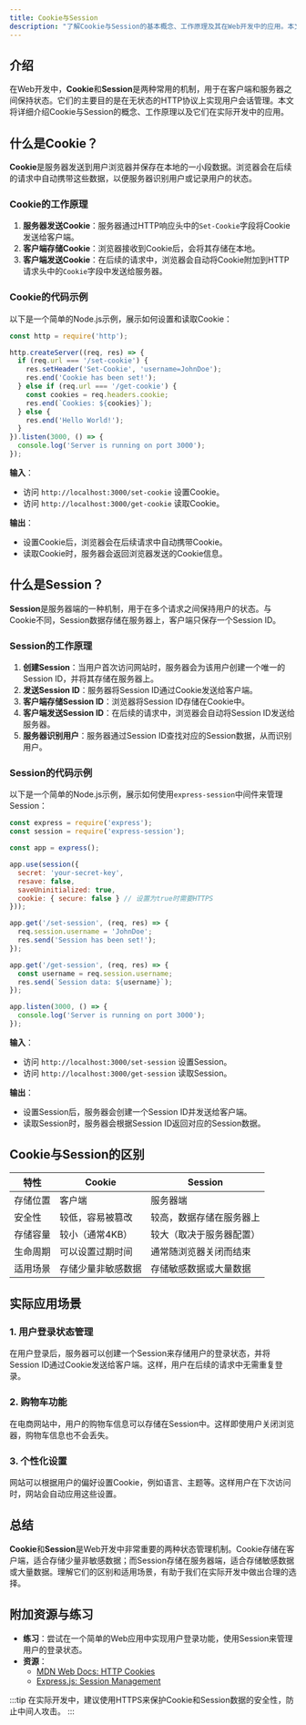 ```yaml
---
title: Cookie与Session
description: "了解Cookie与Session的基本概念、工作原理及其在Web开发中的应用。本文适合初学者，包含代码示例和实际案例。"
---
```


## 介绍

在Web开发中，**Cookie**和**Session**是两种常用的机制，用于在客户端和服务器之间保持状态。它们的主要目的是在无状态的HTTP协议上实现用户会话管理。本文将详细介绍Cookie与Session的概念、工作原理以及它们在实际开发中的应用。

## 什么是Cookie？

**Cookie**是服务器发送到用户浏览器并保存在本地的一小段数据。浏览器会在后续的请求中自动携带这些数据，以便服务器识别用户或记录用户的状态。

### Cookie的工作原理

1. **服务器发送Cookie**：服务器通过HTTP响应头中的`Set-Cookie`字段将Cookie发送给客户端。
2. **客户端存储Cookie**：浏览器接收到Cookie后，会将其存储在本地。
3. **客户端发送Cookie**：在后续的请求中，浏览器会自动将Cookie附加到HTTP请求头中的`Cookie`字段中发送给服务器。

### Cookie的代码示例

以下是一个简单的Node.js示例，展示如何设置和读取Cookie：

```javascript
const http = require('http');

http.createServer((req, res) => {
  if (req.url === '/set-cookie') {
    res.setHeader('Set-Cookie', 'username=JohnDoe');
    res.end('Cookie has been set!');
  } else if (req.url === '/get-cookie') {
    const cookies = req.headers.cookie;
    res.end(`Cookies: ${cookies}`);
  } else {
    res.end('Hello World!');
  }
}).listen(3000, () => {
  console.log('Server is running on port 3000');
});
```

**输入**：
- 访问 `http://localhost:3000/set-cookie` 设置Cookie。
- 访问 `http://localhost:3000/get-cookie` 读取Cookie。

**输出**：
- 设置Cookie后，浏览器会在后续请求中自动携带Cookie。
- 读取Cookie时，服务器会返回浏览器发送的Cookie信息。

## 什么是Session？

**Session**是服务器端的一种机制，用于在多个请求之间保持用户的状态。与Cookie不同，Session数据存储在服务器上，客户端只保存一个Session ID。

### Session的工作原理

1. **创建Session**：当用户首次访问网站时，服务器会为该用户创建一个唯一的Session ID，并将其存储在服务器上。
2. **发送Session ID**：服务器将Session ID通过Cookie发送给客户端。
3. **客户端存储Session ID**：浏览器将Session ID存储在Cookie中。
4. **客户端发送Session ID**：在后续的请求中，浏览器会自动将Session ID发送给服务器。
5. **服务器识别用户**：服务器通过Session ID查找对应的Session数据，从而识别用户。

### Session的代码示例

以下是一个简单的Node.js示例，展示如何使用`express-session`中间件来管理Session：

```javascript
const express = require('express');
const session = require('express-session');

const app = express();

app.use(session({
  secret: 'your-secret-key',
  resave: false,
  saveUninitialized: true,
  cookie: { secure: false } // 设置为true时需要HTTPS
}));

app.get('/set-session', (req, res) => {
  req.session.username = 'JohnDoe';
  res.send('Session has been set!');
});

app.get('/get-session', (req, res) => {
  const username = req.session.username;
  res.send(`Session data: ${username}`);
});

app.listen(3000, () => {
  console.log('Server is running on port 3000');
});
```

**输入**：
- 访问 `http://localhost:3000/set-session` 设置Session。
- 访问 `http://localhost:3000/get-session` 读取Session。

**输出**：
- 设置Session后，服务器会创建一个Session ID并发送给客户端。
- 读取Session时，服务器会根据Session ID返回对应的Session数据。

## Cookie与Session的区别

| 特性          | Cookie                          | Session                         |
|---------------|---------------------------------|---------------------------------|
| 存储位置      | 客户端                          | 服务器端                        |
| 安全性        | 较低，容易被篡改                | 较高，数据存储在服务器上        |
| 存储容量      | 较小（通常4KB）                 | 较大（取决于服务器配置）        |
| 生命周期      | 可以设置过期时间                | 通常随浏览器关闭而结束          |
| 适用场景      | 存储少量非敏感数据              | 存储敏感数据或大量数据          |

## 实际应用场景

### 1. 用户登录状态管理

在用户登录后，服务器可以创建一个Session来存储用户的登录状态，并将Session ID通过Cookie发送给客户端。这样，用户在后续的请求中无需重复登录。

### 2. 购物车功能

在电商网站中，用户的购物车信息可以存储在Session中。这样即使用户关闭浏览器，购物车信息也不会丢失。

### 3. 个性化设置

网站可以根据用户的偏好设置Cookie，例如语言、主题等。这样用户在下次访问时，网站会自动应用这些设置。

## 总结

**Cookie**和**Session**是Web开发中非常重要的两种状态管理机制。Cookie存储在客户端，适合存储少量非敏感数据；而Session存储在服务器端，适合存储敏感数据或大量数据。理解它们的区别和适用场景，有助于我们在实际开发中做出合理的选择。

## 附加资源与练习

- **练习**：尝试在一个简单的Web应用中实现用户登录功能，使用Session来管理用户的登录状态。
- **资源**：
  - [MDN Web Docs: HTTP Cookies](https://developer.mozilla.org/en-US/docs/Web/HTTP/Cookies)
  - [Express.js: Session Management](https://expressjs.com/en/resources/middleware/session.html)

:::tip
在实际开发中，建议使用HTTPS来保护Cookie和Session数据的安全性，防止中间人攻击。
:::